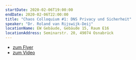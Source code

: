 ```yaml
---
startDate: 2020-02-06T19:00:00
endDate: 2020-02-06T22:00:00
title: "Chaos Colloquium #1: DNS Privacy und Sicherheit"
speaker: "Dr. Roland van Rijswijk-Deij"
locationName: EW Gebäude, Gebäude 15, Raum E16
locationAddress: Seminarstr. 20, 49074 Osnabrück
---
```


<ul>
  <li>
    <a href="downloads/chaos_colloquium_flyer_a4.pdf" target="_blank">
      <span>zum Flyer</span>
    </a>
  </li>
  <li>
    <a
      href="https://media.ccc.de/v/chaoscolloquium-1-dns-privacy-security"
      rel="noreferer"
      target="_blank"
    >
      <span>zum Video</span>
    </a>
  </li>
</ul>
